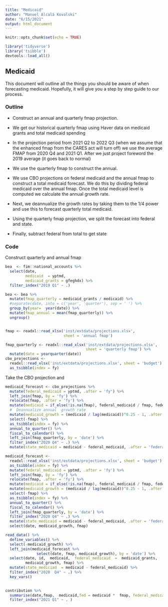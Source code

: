 ```yaml
---
title: "Medicaid"
author: "Manuel Alcalá Kovalski"
date: "6/15/2021"
output: html_document
---
```


```r
knitr::opts_chunk$set(echo = TRUE)
```

```r
library('tidyverse')
library('tsibble')
devtools::load_all()

```

## Medicaid

This document will outline all the things you should be aware of when forecasting medicaid.
Hopefully, it will give you a step by step guide to our process.

### Outline

-   Construct an annual and quarterly fmap projection.

-   We get our historical quarterly fmap using Haver data on medicaid grants and total medicaid spending

-   In the projection period from 2021 Q2 to 2022 Q3 (when we assume that the enhanced fmap from the CARES act will turn off) we use the average FMAP from 2020 Q4 and 2021 Q1.
    After we just project foreword the 2019 average (it goes back to normal)

-   We use the quarterly fmap to construct the annual.

-   We use CBO projections on federal medicaid and the annual fmap to construct a total medicaid forecast.
    We do this by dividing federal medicaid over the annual fmap.
    Once the total medicaid level is computed we calculate the annual growth rate.

-   Next, we deannualize the growth rates by taking them to the 1/4 power and use this to forecast quarterly total medicaid.

-   Using the quarterly fmap projection, we split the forecast into federal and state.

-   Finally, subtract federal from total to get state

### Code

Construct quarterly and annual fmap

```r

bea  <- fim::national_accounts %>% 
  select(date,
         medicaid  = yptmd,
         medicaid_grants = gfeghdx) %>% 
  filter_index("2019 Q1" ~ .) 

bea <- bea %>% 
  mutate(fmap_quarterly = medicaid_grants / medicaid) %>% 
  #separate(date, into = c('year', 'quarter'), sep = ' ') %>% 
  group_by(year=  year(date)) %>% 
  mutate(fmap_annual = mean(fmap_quarterly)) %>% 
  ungroup()


fmap <- readxl::read_xlsx('inst/extdata/projections.xlsx', 
                          sheet = 'annual fmap') 

fmap_quarterly <- readxl::read_xlsx('inst/extdata/projections.xlsx',
                                    sheet = 'quarterly fmap') %>% 
  mutate(date = yearquarter(date))
cbo_projections <-
  readxl::read_xlsx('inst/extdata/projections.xlsx', sheet = 'budget') %>% 
  as_tsibble(index = fy) 

```

Take the CBO projection and

```r
medicaid_forecast <- cbo_projections %>% 
  mutate(federal_medicaid = yptmd, .after = 'fy') %>% 
  left_join(fmap, by = 'fy') %>% 
  relocate(fmap, .after = 'fy') %>% 
  mutate(medicaid = if_else(!is.na(fmap), federal_medicaid / fmap, federal_medicaid), .before = 'federal_medicaid') %>% 
  #  Deannualize annual  growth rate
  mutate(medicaid_growth = (medicaid / lag(medicaid))^0.25 - 1, .after = 'fy') %>% 
  select(-fmap) %>% 
  as_tsibble(index = fy) %>% 
  annual_to_quarter() %>% 
  fiscal_to_calendar() %>% 
  left_join(fmap_quarterly, by = 'date') %>% 
  filter_index("2020 Q4" ~ .) %>% 
  mutate(state_medicaid = medicaid - federal_medicaid, .after = 'federal_medicaid')


```

```r
medicaid_forecast <-
  readxl::read_xlsx('inst/extdata/projections.xlsx', sheet = 'budget') %>% 
  as_tsibble(index = fy) %>% 
  mutate(federal_medicaid = yptmd, .after = 'fy') %>% 
  left_join(fmap, by = 'fy') %>% 
  relocate(fmap, .after = 'fy') %>% 
  mutate(medicaid = if_else(!is.na(fmap), federal_medicaid / fmap, federal_medicaid), .before = 'federal_medicaid') %>% 
  mutate(medicaid_growth = (medicaid / lag(medicaid))^0.25 - 1, .after = 'fy') %>% 
  select(-fmap) %>% 
  as_tsibble(index = fy) %>% 
  annual_to_quarter() %>% 
  fiscal_to_calendar() %>% 
  left_join(fmap_quarterly, by = 'date') %>% 
  filter_index("2020 Q4" ~ .) %>% 
  mutate(state_medicaid = medicaid - federal_medicaid, .after = 'federal_medicaid') %>% 
  select(date, medicaid_growth, fmap)
```

```r

read_data() %>% 
  define_variables() %>% 
  select(-medicaid_growth) %>% 
  left_join(medicaid_forecast %>% 
              select(date, fmap, medicaid_growth), by = 'date') %>% 
  select(date, id,  medicaid,  federal_medicaid  =  medicaid_grants,
         medicaid_growth, fmap) %>% 
  mutate(state_mediciad  = medicaid - federal_medicaid) %>% 
  filter_index("2020  Q4" ~ .) %>% 
  key_vars()
  
```
```r

contribution %>% 
  summarise(date,fmap,  medicaid,fed = medicaid *  fmap, federal_medicaid = medicaid_grants, state_medicaid = medicaid - federal_medicaid) %>% 
  filter_index("2021 Q1" ~ . )
```

